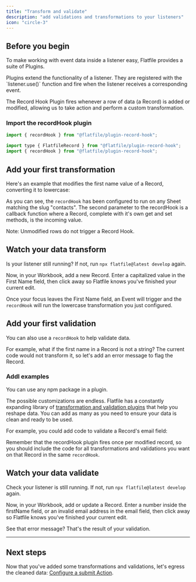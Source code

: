 ```yaml
---
title: "Transform and validate"
description: "add validations and transformations to your listeners"
icon: "circle-3"
---
```


<Snippet file="shared/dxpbanner.mdx" />

## Before you begin

To make working with event data inside a listener easy, Flatfile provides a
suite of Plugins.

<Note>
  Plugins extend the functionality of a listener. They are registered with the
  `listener.use()` function and fire when the listener receives a corresponding
  event.
</Note>

The Record Hook Plugin fires whenever a row of data (a Record) is added or
modified, allowing us to take action and perform a custom transformation.

### Import the recordHook plugin

<CodeGroup>

```js javascript
import { recordHook } from "@flatfile/plugin-record-hook";
```

```js typescript
import type { FlatfileRecord } from "@flatfile/plugin-record-hook";
import { recordHook } from "@flatfile/plugin-record-hook";
```

</CodeGroup>

## Add your first transformation

Here's an example that modifies the first name value of a Record, converting it
to lowercase:

<Snippet file="quickstart/block1.mdx" />

As you can see, the `recordHook` has been configured to run on any Sheet
matching the slug "contacts". The second parameter to the recordHook is a
callback function where a Record, complete with it's own get and set methods, is
the incoming value.

<Info>Note: Unmodified rows do not trigger a Record Hook.</Info>

## Watch your data transform

Is your listener still running? If not, run `npx flatfile@latest develop` again.

Now, in your Workbook, add a new Record. Enter a capitalized value in the First
Name field, then click away so Flatfile knows you've finished your current edit.

Once your focus leaves the First Name field, an Event will trigger and the
`recordHook` will run the lowercase transformation you just configured.

## Add your first validation

You can also use a `recordHook` to help validate data.

For example, what if the first name in a Record is not a string? The current
code would not transform it, so let's add an error message to flag the Record.

<Snippet file="quickstart/block2.mdx" />

### Addl examples

<Tip>You can use any npm package in a plugin.</Tip>

The possible customizations are endless. Flatfile has a constantly expanding
library of
[transformation and validation plugins](https://flatfile.com/plugins/category/transform/)
that help you reshape data. You can add as many as you need to ensure your data
is clean and ready to be used.

For example, you could add code to validate a Record's email field:

<Snippet file="quickstart/block3.mdx" />

Remember that the recordHook plugin fires once per modified record, so you
should include the code for all transformations and validations you want on that
Record in the same `recordHook`.

## Watch your data validate

Check your listener is still running. If not, run `npx flatfile@latest develop`
again.

Now, in your Workbook, add or update a Record. Enter a number inside the
firstName field, or an invalid email address in the email field, then click away
so Flatfile knows you've finished your current edit.

See that error message? That's the result of your validation.

---

## Next steps

Now that you've added some transformations and validations, let's egress the
cleaned data: [Configure a submit Action](/learning-center/tutorials/10min/submit-action).
